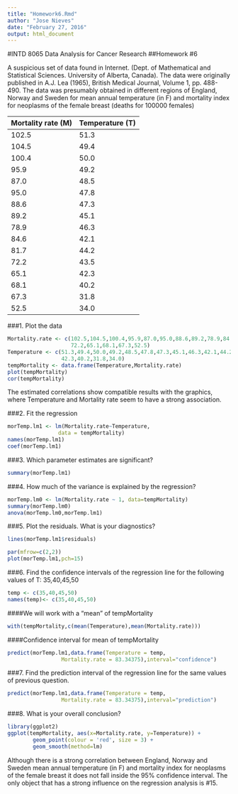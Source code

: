 ```yaml
---
title: "Homework6.Rmd"
author: "Jose Nieves"
date: "February 27, 2016"
output: html_document
---
```

#INTD 8065 Data Analysis for Cancer Research
##Homework #6

A suspicious set of data found in Internet. (Dept. of Mathematical and Statistical Sciences. University of Alberta, Canada). The data were originally published in A.J. Lea (1965), British Medical Journal, Volume 1, pp. 488-490. 
The data was presumably obtained in different regions of England, Norway and Sweden for mean annual temperature (in F) and mortality index for neoplasms of the female breast (deaths for 100000 females)

Mortality rate (M)  |  Temperature (T)
------------------- | ----------------
102.5               |  51.3       
104.5               |  49.4
100.4               |  50.0       
95.9                |  49.2      
87.0                |  48.5      
95.0                |  47.8 
88.6                |  47.3
89.2                |  45.1
78.9                |  46.3
84.6                |  42.1
81.7                |  44.2
72.2                |  43.5
65.1                |  42.3
68.1                |  40.2
67.3                |  31.8
52.5                |  34.0

###1. Plot the data
```r
Mortality.rate <- c(102.5,104.5,100.4,95.9,87.0,95.0,88.6,89.2,78.9,84.6,81.7,
                    72.2,65.1,68.1,67.3,52.5)
Temperature <- c(51.3,49.4,50.0,49.2,48.5,47.8,47.3,45.1,46.3,42.1,44.2,43.5,
                 42.3,40.2,31.8,34.0)
tempMortality <- data.frame(Temperature,Mortality.rate)
plot(tempMortality)
cor(tempMortality)
```
The estimated correlations show compatible results with the graphics, where Temperature and Mortality rate seem to have a strong association. 

###2. Fit the regression

```r
morTemp.lm1 <- lm(Mortality.rate~Temperature, 
                data = tempMortality)
names(morTemp.lm1)
coef(morTemp.lm1)
```

###3. Which parameter estimates are significant?

```r
summary(morTemp.lm1)
```


###4. How much of the variance is explained by the regression?

```r
morTemp.lm0 <- lm(Mortality.rate ~ 1, data=tempMortality)
summary(morTemp.lm0)
anova(morTemp.lm0,morTemp.lm1)
```

###5. Plot the residuals. What is your diagnostics? 

```r
lines(morTemp.lm1$residuals)

par(mfrow=c(2,2))
plot(morTemp.lm1,pch=15)
```


###6. Find the confidence intervals of the regression line for the following values of T: 35,40,45,50

```r
temp <- c(35,40,45,50)
names(temp)<- c(35,40,45,50) 
```

####We will work with a "mean" of tempMortality
```r
with(tempMortality,c(mean(Temperature),mean(Mortality.rate)))
```

####Confidence interval for mean of tempMortality
```r
predict(morTemp.lm1,data.frame(Temperature = temp,
                 Mortality.rate = 83.34375),interval="confidence")
```

###7. Find the prediction interval of the regression line for the same values of previous question.

```r
predict(morTemp.lm1,data.frame(Temperature = temp,
                 Mortality.rate = 83.34375),interval="prediction")
```

###8. What is your overall conclusion? 

```r
library(ggplot2)
ggplot(tempMortality, aes(x=Mortality.rate, y=Temperature)) +
        geom_point(colour = 'red', size = 3) +   
        geom_smooth(method=lm)
```

Although there is a strong correlation between England, Norway and Sweden mean annual temperature (in F) and mortality index for neoplasms of the female breast it does not fall inside the 95% confidence interval. The only object that has a strong influence on the regression analysis is #15.  
